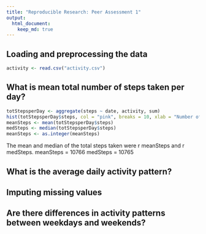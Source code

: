 ```yaml
---
title: "Reproducible Research: Peer Assessment 1"
output: 
  html_document:
    keep_md: true
---
```



## Loading and preprocessing the data

```r
activity <- read.csv("activity.csv")
```

## What is mean total number of steps taken per day?

```r
totStepsperDay <- aggregate(steps ~ date, activity, sum)
hist(totStepsperDay$steps, col = "pink", breaks = 10, xlab = "Number of steps taken per day", main = "Histogram of Steps Taken Per Day")
meanSteps <- mean(totStepsperDay$steps)
medSteps <- median(totStepsperDay$steps)
meanSteps <- as.integer(meanSteps)
```

The mean and median of the total steps taken were r meanSteps and r medSteps.
meanSteps = 10766
medSteps = 10765

## What is the average daily activity pattern?




## Imputing missing values



## Are there differences in activity patterns between weekdays and weekends?

